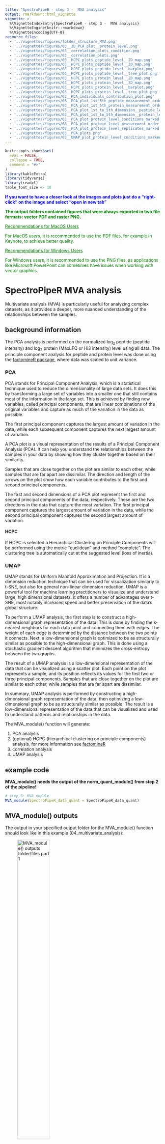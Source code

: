 ```yaml
---
title: "SpectroPipeR - step 3 -  MVA analysis"
output: rmarkdown::html_vignette
vignette: >
  %\VignetteIndexEntry{SpectroPipeR - step 3 -  MVA analysis}
  %\VignetteEngine{knitr::rmarkdown}
  %\VignetteEncoding{UTF-8}
resource_files:
  - '../vignettes/figures/folder_structure_MVA.png'
  - '../vignettes/figures/03__3D_PCA_plot__protein_level.png'
  - '../vignettes/figures/03__correlation_plots_condition.png'
  - '../vignettes/figures/03__correlation_plots.png'
  - '../vignettes/figures/03__HCPC_plots_peptide_level__2D_map.png'
  - '../vignettes/figures/03__HCPC_plots_peptide_level__3D_map.png'
  - '../vignettes/figures/03__HCPC_plots_peptide_level__barplot.png'
  - '../vignettes/figures/03__HCPC_plots_peptide_level__tree_plot.png'
  - '../vignettes/figures/03__HCPC_plots_protein_level__2D_map.png'
  - '../vignettes/figures/03__HCPC_plots_protein_level__3D_map.png'
  - '../vignettes/figures/03__HCPC_plots_protein_level__barplot.png'
  - '../vignettes/figures/03__HCPC_plots_protein_level__tree_plot.png'
  - '../vignettes/figures/03__PCA_individuals_contribution_plot.png'
  - '../vignettes/figures/03__PCA_plot_1st_5th_peptide_measurement_order.png'
  - '../vignettes/figures/03__PCA_plot_1st_5th_protein_measurement_order.png'
  - '../vignettes/figures/03__PCA_plot_1st_to_5th_dimension__peptide_level.png'
  - '../vignettes/figures/03__PCA_plot_1st_to_5th_dimension__protein_level.png'
  - '../vignettes/figures/03__PCA_plot_protein_level_conditions_marked.png'
  - '../vignettes/figures/03__PCA_plot_protein_level_measurement_order.png'
  - '../vignettes/figures/03__PCA_plot_protein_level_replicates_marked.png'
  - '../vignettes/figures/03__PCA_plots.png'
  - '../vignettes/figures/03__UMAP_plot_protein_level_conditions_marked.png'
---
```


```r
knitr::opts_chunk$set(
  eval = FALSE,
  collapse = TRUE,
  comment = "#>"
)
library(kableExtra)
library(tidyverse)
library(readxl)
table_font_size <- 10
```

::: {#Tip1 .greeting .message style="color: blue;"}
**If you want to have a closer look at the images and plots just do a "right-click" on the image and select "open in new tab"**
:::

::: {#Tip2 .greeting .message style="color: green;"}
**The output folders contained figures that were always exported in two file formats: vector PDF and raster PNG.**

<u>Recommendations for MacOS Users</u>

For MacOS users, it is recommended to use the PDF files, for example in Keynote, to achieve better quality.

<u>Recommendations for Windows Users</u>

For Windows users, it is recommended to use the PNG files, as applications like Microsoft PowerPoint can sometimes have issues when working with vector graphics.
:::

# SpectroPipeR MVA analysis

Multivariate analysis (MVA) is particularly useful for analyzing complex datasets, as it provides a deeper, more nuanced understanding of the relationships between the samples.

## background information

The PCA analysis is performed on the normalized log~2~ peptide (peptide intensity) and log~2~ protein (MaxLFQ or Hi3 intensity) level using all data. The principle component analysis for peptide and protein level was done using the [factomineR package](http://factominer.free.fr), where data was scaled to unit variance.

### PCA

PCA stands for Principal Component Analysis, which is a statistical technique used to reduce the dimensionality of large data sets. It does this by transforming a large set of variables into a smaller one that still contains most of the information in the large set. This is achieved by finding new variables, called principal components, that are linear combinations of the original variables and capture as much of the variation in the data as possible.

The first principal component captures the largest amount of variation in the data, while each subsequent component captures the next largest amount of variation.

A PCA plot is a visual representation of the results of a Principal Component Analysis (PCA). It can help you understand the relationships between the samples in your data by showing how they cluster together based on their similarity.

Samples that are close together on the plot are similar to each other, while samples that are far apart are dissimilar. The direction and length of the arrows on the plot show how each variable contributes to the first and second principal components.

The first and second dimensions of a PCA plot represent the first and second principal components of the data, respectively. These are the two directions in the data that capture the most variation. The first principal component captures the largest amount of variation in the data, while the second principal component captures the second largest amount of variation.

#### HCPC

If HCPC is selected a Hierarchical Clustering on Principle Components will be performed using the metric “euclidean” and method “complete”. The clustering tree is automatically cut at the suggested level (loss of inertia).

### UMAP

UMAP stands for Uniform Manifold Approximation and Projection. It is a dimension reduction technique that can be used for visualization similarly to t-SNE, but also for general non-linear dimension reduction. UMAP is a powerful tool for machine learning practitioners to visualize and understand large, high dimensional datasets. It offers a number of advantages over t-SNE, most notably increased speed and better preservation of the data’s global structure.

To perform a UMAP analysis, the first step is to construct a high-dimensional graph representation of the data. This is done by finding the k-nearest neighbors for each data point and connecting them with edges. The weight of each edge is determined by the distance between the two points it connects. Next, a low-dimensional graph is optimized to be as structurally similar as possible to the high-dimensional graph. This is done using a stochastic gradient descent algorithm that minimizes the cross-entropy between the two graphs.

The result of a UMAP analysis is a low-dimensional representation of the data that can be visualized using a scatter plot. Each point on the plot represents a sample, and its position reflects its values for the first two or three principal components. Samples that are close together on the plot are similar to each other, while samples that are far apart are dissimilar.

In summary, UMAP analysis is performed by constructing a high-dimensional graph representation of the data, then optimizing a low-dimensional graph to be as structurally similar as possible. The result is a low-dimensional representation of the data that can be visualized and used to understand patterns and relationships in the data.

The MVA_module() function will generate:

1.  PCA analysis
2.  (optional) HCPC (hierarchical clustering on principle components) analysis, for more information see [factomineR](http://factominer.free.fr)
3.  correlation analysis
4.  UMAP analysis

## example code

**MVA_module() needs the output of the norm_quant_module() from step 2 of the pipeline!**

```r
# step 3: MVA module
MVA_module(SpectroPipeR_data_quant = SpectroPipeR_data_quant)
```

## MVA_module() outputs

The output in your specified output folder for the MVA_module() function should look like in this example (04_multivariate_analysis):

![MVA_module() outputs folder/files part 1](../vignettes/figures/folder_structure_MVA.png){width="50%"}

<!-- figures MVA. Spectronaut data -->

### MVA - RDS files {.tabset .tabset-pills}

.rds files are a file format used in R to save and load single R objects, such as data frames, models, or lists.

The **PCA_analysis\_\_peptide_level.RDS** data R object file contains the PCA data on peptide level.

The **PCA_analysis\_\_protein_level.RDS** data R object file contains the PCA data on protein level.

The **UMAP_analysis\_\_protein_level.RDS** data R object file contains the UMAP data on protein level.

### MVA - figures {.tabset .tabset-pills}

#### correlation_plots

The **correlation_plots** depicts the spearman correlation score (closer to 1 = higher correaltion) on peptide and protein level in a tile plot.

![correlation with reordering](../vignettes/figures/03__correlation_plots.png){width="80%"}

![correlation plot sorted by conditions](../vignettes/figures/03__correlation_plots_condition.png){width="80%"}


#### 3D PCA_plots

The **3D_PCA_plot\_\_peptide_level.html** and **3D_PCA_plot\_\_protein_level.html** are interactive 3D representations of the 1st-2nd-3rd dimension of the PCA.

![screenshot of interactive 3D PCA (protein level) presentations](../vignettes/figures/03__3D_PCA_plot__protein_level.png){width="70%"}


#### PCA_plots

The **PCA_plots** encompass a series of graphical representations, arranged from top to bottom. These include a scree plot, a contribution plot, a PCA plot comparing the 1st and 2nd dimensions, and a Biplot. The panel is divided into two sections: the left side illustrates the peptide level, while the right side depicts the protein level.

The scree plot is a visual tool that helps determine the optimal number of components or factors to retain in multivariate analysis by examining the pattern of explained variance across the different components.

The contribution plot depicts the Top10 variable contributions in the determination of a given principal component are (in percentage) : (var.cos2 \* 100) / (total cos2 of the component)

The PCA plot comparing the 1st and 2nd dimensions of the samples.

The biplot displays the relationships between samples and proteins/peptides in a dataset.

![ ](../vignettes/figures/03__PCA_plots.png){width="70%"}

#### PCA_plot_protein_level_conditions_marked

The **PCA_plot_protein_level_conditions_marked** graphically represents the samples in the 1st and 2nd PCA dimensions at the protein level, with colors indicating their respective conditions.

![ ](../vignettes/figures/03__PCA_plot_protein_level_conditions_marked.png){width="70%"}

#### PCA_plot_protein_level_replicates_marked

The **PCA_plot_protein_level_replicates_marked** graphically represents the samples in the 1st and 2nd PCA dimensions at the protein level, with colors indicating their respective conditions and text labels indicating the replicates.

![ ](../vignettes/figures/03__PCA_plot_protein_level_replicates_marked.png){width="70%"}

The **PCA_plot_1st_to_5th_dimension\_\_protein_level** graphically represents the samples in the 1st to the 5th PCA dimensions at the protein level, with colors indicating their respective conditions.

![ ](../vignettes/figures/03__PCA_plot_1st_to_5th_dimension__protein_level.png){width="70%"}

#### PCA_plot_protein_level_measurement_order

The **PCA_plot_protein_level_conditions_marked** graphically represents the samples in the 1st and 2nd PCA dimensions at the protein level, with colors indicating the measurement order.

![ ](../vignettes/figures/03__PCA_plot_protein_level_measurement_order.png){width="70%"}

The **PCA_plot_1st_to_5th_dimension\_\_protein_level_measurement_order** graphically represents the samples in the 1st to the 5th PCA dimensions at the protein level, with colors indicating the measurement order.

![ ](../vignettes/figures/03__PCA_plot_1st_5th_protein_measurement_order.png){width="60%"}

#### PCA_plot_1st_to_5th_dimension\_\_peptide_level

The **PCA_plot_1st_to_5th_dimension\_\_peptide_level** graphically represents the samples in the 1st to the 5th PCA dimensions at the peptide level, with colors indicating their respective conditions.

![ ](../vignettes/figures/03__PCA_plot_1st_to_5th_dimension__peptide_level.png){width="60%"}

#### PCA_plot_1st_to_5th_dimension\_\_peptide_level_measurement_order

The **PCA_plot_1st_to_5th_dimension\_\_peptide_level_measurement_order** graphically represents the samples in the 1st to the 5th PCA dimensions at the peptide level, with colors indicating the measurement order.

![ ](../vignettes/figures/03__PCA_plot_1st_5th_peptide_measurement_order.png){width="60%"}

#### UMAP_plot_protein_level_conditions_marked

The **UMAP_plot_protein_level_conditions_marked** graphically represents the samples in the UMAP dimensions at the protein level, with colors indicating the conditions.

![ ](../vignettes/figures/03__UMAP_plot_protein_level_conditions_marked.png){width="60%"}

#### HCPC - figures

The HCPC performs an agglomerative hierarchical clustering on results from a factor analysis.

In SpectroPipeR it is performed on peptide and protein level.

![HCPC_plots_peptide_level\_\_2D_map](../vignettes/figures/03__HCPC_plots_peptide_level__2D_map.png){width="60%"}

![HCPC_plots_peptide_level\_\_3D_map](../vignettes/figures/03__HCPC_plots_peptide_level__3D_map.png){width="60%"}

![HCPC_plots_peptide_level\_\_barplot](../vignettes/figures/03__HCPC_plots_peptide_level__barplot.png){width="60%"}

![HCPC_plots_peptide_level\_\_tree_plot](../vignettes/figures/03__HCPC_plots_peptide_level__tree_plot.png){width="60%"}

![HCPC_plots_protein_level\_\_2D_map](../vignettes/figures/03__HCPC_plots_protein_level__2D_map.png){width="60%"}

![HCPC_plots_protein_level\_\_3D_map](../vignettes/figures/03__HCPC_plots_protein_level__3D_map.png){width="60%"}

![HCPC_plots_protein_level\_\_barplot](../vignettes/figures/03__HCPC_plots_protein_level__barplot.png){width="60%"}

![HCPC_plots_protein_level\_\_tree_plot](../vignettes/figures/03__HCPC_plots_protein_level__tree_plot.png){width="60%"}
